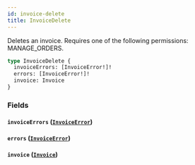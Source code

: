 ```yaml
---
id: invoice-delete
title: InvoiceDelete
---
```


Deletes an invoice. Requires one of the following permissions: MANAGE_ORDERS.

```graphql
type InvoiceDelete {
  invoiceErrors: [InvoiceError!]!
  errors: [InvoiceError!]!
  invoice: Invoice
}
```

### Fields

#### `invoiceErrors` ([`InvoiceError`](../../../developer/api-reference/objects/invoice-error))

#### `errors` ([`InvoiceError`](../../../developer/api-reference/objects/invoice-error))

#### `invoice` ([`Invoice`](../../../developer/api-reference/objects/invoice))
